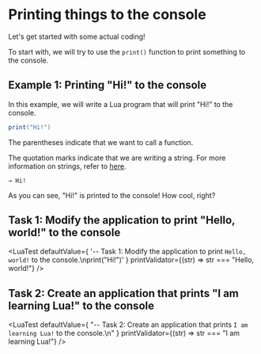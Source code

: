 
# Printing things to the console

Let's get started with some actual coding!

To start with, we will try to use the `print()` function to print something to the console.

## Example 1: Printing "Hi!" to the console

In this example, we will write a Lua program that will print "Hi!" to the console.

```lua
print("Hi!")
```

The parentheses indicate that we want to call a function.

The quotation marks indicate that we are writing a string. For more information on strings, refer to [here]().

```
→ Hi!
```

As you can see, "Hi!" is printed to the console! How cool, right?

## Task 1: Modify the application to print "Hello, world!" to the console

<LuaTest
  defaultValue={
    '-- Task 1: Modify the application to print `Hello, world!` to the console.\nprint("Hi!")'
  }
  printValidator={(str) => str === "Hello, world!"}
/>

## Task 2: Create an application that prints "I am learning Lua!" to the console

<LuaTest
  defaultValue={
    "-- Task 2: Create an application that prints `I am learning Lua!` to the console.\n"
  }
  printValidator={(str) => str === "I am learning Lua!"}
/>
